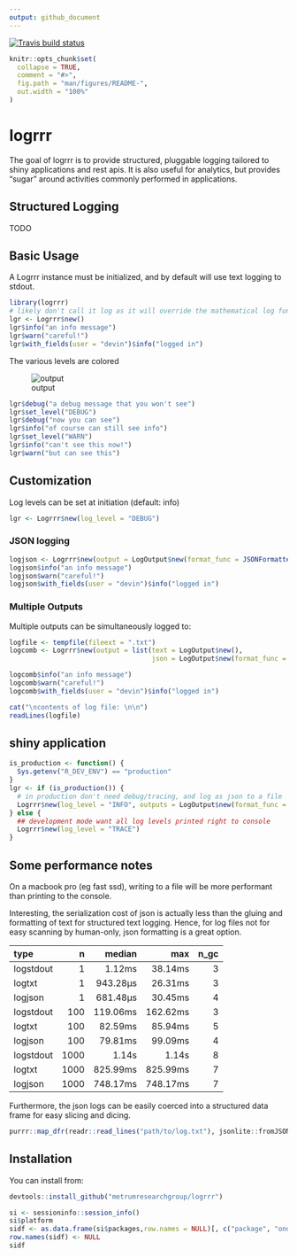 ```yaml
---
output: github_document
---
```


[![Travis build status](https://travis-ci.org/metrumresearchgroup/logrrr.svg?branch=master)](https://travis-ci.org/metrumresearchgroup/logrrr)

<!-- README.md is generated from README.Rmd. Please edit that file -->

```r
knitr::opts_chunk$set(
  collapse = TRUE,
  comment = "#>",
  fig.path = "man/figures/README-",
  out.width = "100%"
)
```


# logrrr

The goal of logrrr is to provide structured, pluggable logging tailored to shiny applications and rest apis.
It is also useful for analytics, but provides "sugar" around activities commonly performed in applications. 

## Structured Logging 

TODO

## Basic Usage

A Logrrr instance must be initialized, and by default will use text logging to stdout.

```r
library(logrrr)
# likely don't call it log as it will override the mathematical log function
lgr <- Logrrr$new()
lgr$info("an info message")
lgr$warn("careful!")
lgr$with_fields(user = "devin")$info("logged in")
```

The various levels are colored 

![output](man/figures/logrrr_levels.png)

```r
lgr$debug("a debug message that you won't see")
lgr$set_level("DEBUG")
lgr$debug("now you can see")
lgr$info("of course can still see info")
lgr$set_level("WARN")
lgr$info("can't see this now!")
lgr$warn("but can see this")
```


## Customization

Log levels can be set at initiation (default: info)

```r
lgr <- Logrrr$new(log_level = "DEBUG")
```

### JSON logging

```r
logjson <- Logrrr$new(output = LogOutput$new(format_func = JSONFormatter()))
logjson$info("an info message")
logjson$warn("careful!")
logjson$with_fields(user = "devin")$info("logged in")
```

### Multiple Outputs

Multiple outputs can be simultaneously logged to:

```r
logfile <- tempfile(fileext = ".txt")
logcomb <- Logrrr$new(output = list(text = LogOutput$new(),
                                    json = LogOutput$new(format_func = JSONFormatter(), output = logfile)))

logcomb$info("an info message")
logcomb$warn("careful!")
logcomb$with_fields(user = "devin")$info("logged in")

cat("\ncontents of log file: \n\n")
readLines(logfile)
```

## shiny application


```r
is_production <- function() {
  Sys.getenv("R_DEV_ENV") == "production"
}
lgr <- if (is_production()) {
  # in production don't need debug/tracing, and log as json to a file
  Logrrr$new(log_level = "INFO", outputs = LogOutput$new(format_func = JSONFormatter(), output = logfile))
} else {
  ## development mode want all log levels printed right to console
  Logrrr$new(log_level = "TRACE")
}
```

## Some performance notes

On a macbook pro (eg fast ssd), writing to a file will be more performant than printing to the console.

Interesting, the serialization cost of json is actually less than the gluing and formatting of text for structured
text logging. Hence, for log files not for easy scanning by human-only, json formatting is a great option.

|type      |    n|   median|      max| n_gc|
|:---------|----:|--------:|--------:|----:|
|logstdout |    1|   1.12ms|  38.14ms|    3|
|logtxt    |    1| 943.28µs|  26.31ms|    3|
|logjson   |    1| 681.48µs|  30.45ms|    4|
|logstdout |  100| 119.06ms| 162.62ms|    3|
|logtxt    |  100|  82.59ms|  85.94ms|    5|
|logjson   |  100|  79.81ms|  99.09ms|    4|
|logstdout | 1000|    1.14s|    1.14s|    8|
|logtxt    | 1000| 825.99ms| 825.99ms|    7|
|logjson   | 1000| 748.17ms| 748.17ms|    7|


Furthermore, the json logs can be easily coerced into a structured data frame for easy slicing and dicing.

```r
purrr::map_dfr(readr::read_lines("path/to/log.txt"), jsonlite::fromJSON) 
```


## Installation

You can install from:

``` r
devtools::install_github("metrumresearchgroup/logrrr")
```


```r
si <- sessioninfo::session_info()
si$platform
sidf <- as.data.frame(si$packages,row.names = NULL)[, c("package", "ondiskversion","date", "source")]
row.names(sidf) <- NULL
sidf
```


